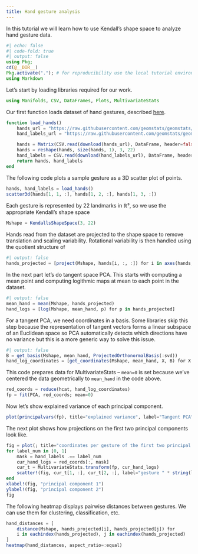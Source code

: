 ```yaml
---
title: Hand gesture analysis
---
```


In this tutorial we will learn how to use Kendall's shape space to analyze hand gesture data.

```julia
#| echo: false
#| code-fold: true
#| output: false
using Pkg;
cd(@__DIR__)
Pkg.activate("."); # for reproducibility use the local tutorial environment.
using Markdown
```

Let's start by loading libraries required for our work.

```julia
using Manifolds, CSV, DataFrames, Plots, MultivariateStats
```

Our first function loads dataset of hand gestures, described [here](https://geomstats.github.io/notebooks/14_real_world_applications__hand_poses_analysis_in_kendall_shape_space.html).

```julia

function load_hands()
    hands_url = "https://raw.githubusercontent.com/geomstats/geomstats/master/geomstats/datasets/data/hands/hands.txt"
    hand_labels_url = "https://raw.githubusercontent.com/geomstats/geomstats/master/geomstats/datasets/data/hands/labels.txt"

    hands = Matrix(CSV.read(download(hands_url), DataFrame, header=false))
    hands = reshape(hands, size(hands, 1), 3, 22)
    hand_labels = CSV.read(download(hand_labels_url), DataFrame, header=false).Column1
    return hands, hand_labels
end
```

The following code plots a sample gesture as a 3D scatter plot of points.
```julia
hands, hand_labels = load_hands()
scatter3d(hands[1, 1, :], hands[1, 2, :], hands[1, 3, :])
```

Each gesture is represented by 22 landmarks in $ℝ³$, so we use the appropriate Kendall's shape space
```julia
Mshape = KendallsShapeSpace(3, 22)
```

Hands read from the dataset are projected to the shape space to remove translation
and scaling variability. Rotational variability is then handled using the quotient
structure of ``[`KendallsShapeSpace`](@ref)``{=commonmark}
```julia
#| output: false
hands_projected = [project(Mshape, hands[i, :, :]) for i in axes(hands, 1)]
```

In the next part let's do tangent space PCA. This starts with computing a mean point and computing
logithmic maps at mean to each point in the dataset.
```julia
#| output: false
mean_hand = mean(Mshape, hands_projected)
hand_logs = [log(Mshape, mean_hand, p) for p in hands_projected]
```

For a tangent PCA, we need coordinates in a basis.
Some libraries skip this step because the representation of tangent vectors
forms a linear subspace of an Euclidean space so PCA automatically detects
which directions have no variance but this is a more generic way to solve
this issue.
```julia
#| output: false
B = get_basis(Mshape, mean_hand, ProjectedOrthonormalBasis(:svd))
hand_log_coordinates = [get_coordinates(Mshape, mean_hand, X, B) for X in hand_logs]
```

This code prepares data for MultivariateStats -- `mean=0` is set because we've centered
the data geometrically to `mean_hand` in the code above.
```julia
red_coords = reduce(hcat, hand_log_coordinates)
fp = fit(PCA, red_coords; mean=0)
```

Now let's show explained variance of each principal component.
```julia
plot(principalvars(fp), title="explained variance", label="Tangent PCA")
```

The next plot shows how projections on the first two principal components look like.
```julia
fig = plot(; title="coordinates per gesture of the first two principal components")
for label_num in [0, 1]
    mask = hand_labels .== label_num
    cur_hand_logs = red_coords[:, mask]
    cur_t = MultivariateStats.transform(fp, cur_hand_logs)
    scatter!(fig, cur_t[1, :], cur_t[2, :], label="gesture " * string(label_num))
end
xlabel!(fig, "principal component 1")
ylabel!(fig, "principal component 2")
fig
```

The following heatmap displays pairwise distances between gestures.
We can use them for clustering, classification, etc.
```julia
hand_distances = [
    distance(Mshape, hands_projected[i], hands_projected[j]) for
    i in eachindex(hands_projected), j in eachindex(hands_projected)
]
heatmap(hand_distances, aspect_ratio=:equal)
```

